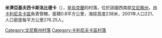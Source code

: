 {{coord|49|24|8|N|28|24|27|E|scale:30000|display=title}}

'''米濟亞基夫西卡斯洛比德卡'''（{{lang-uk|Мізяківська Слобідка}}），是[[烏克蘭|烏克蘭]]的村落，位於該國西南部[[文尼察州|文尼察州]]，由[[卡利尼夫卡區|卡利尼夫卡區]]負責管轄，面積0.8平方公里，海拔高度238米，2001年人口221，人口密度每平方公里276.25人。

[[Category:文尼察州村落|Category:文尼察州村落]]
[[Category:卡利尼夫卡區村落|Category:卡利尼夫卡區村落]]


{{Vinnytsia-geo-stub}}
